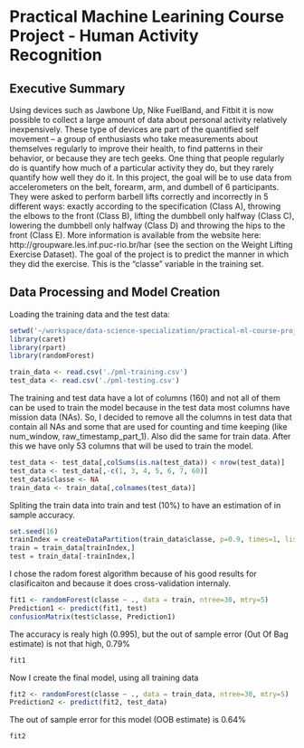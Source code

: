# Practical Machine Learining Course Project - Human Activity Recognition

## Executive Summary
Using devices such as Jawbone Up, Nike FuelBand, and Fitbit it is now possible to collect a large amount of data about personal activity relatively inexpensively. These type of devices are part of the quantified self movement – a group of enthusiasts who take measurements about themselves regularly to improve their health, to find patterns in their behavior, or because they are tech geeks. One thing that people regularly do is quantify how much of a particular activity they do, but they rarely quantify how well they do it. In this project, the goal will be to use data from accelerometers on the belt, forearm, arm, and dumbell of 6 participants. They were asked to perform barbell lifts correctly and incorrectly in 5 different ways: exactly according to the specification (Class A), throwing the elbows to the front (Class B), lifting the dumbbell only halfway (Class C), lowering the dumbbell only halfway (Class D) and throwing the hips to the front (Class E). More information is available from the website here: http://groupware.les.inf.puc-rio.br/har (see the section on the Weight Lifting Exercise Dataset).
The goal of the project is to predict the manner in which they did the exercise. This is the "classe" variable in the training set.

## Data Processing and Model Creation
Loading the training data and the test data:

```r
setwd('~/workspace/data-science-specialization/practical-ml-course-project')
library(caret)
library(rpart)
library(randomForest)

train_data <- read.csv('./pml-training.csv')
test_data <- read.csv('./pml-testing.csv')
```

The training and test data have a lot of columns (160) and not all of them can be used to train the model because in the test data most columns have mission data (NAs). So, I decided to remove all the columns in test data that contain all NAs and some that are used for counting and time keeping (like num_window, raw_timestamp_part_1). Also did the same for train data. After this we have only 53 columns that will be used to train the model.
```r
test_data <- test_data[,colSums(is.na(test_data)) < nrow(test_data)]
test_data <- test_data[,-c(1, 3, 4, 5, 6, 7, 60)]
test_data$classe <- NA
train_data <- train_data[,colnames(test_data)]
```

Spliting the train data into train and test (10%) to have an estimation of in sample accuracy.
```r
set.seed(16)
trainIndex = createDataPartition(train_data$classe, p=0.9, times=1, list=FALSE)
train = train_data[trainIndex,]
test = train_data[-trainIndex,]
```

I chose the radom forest algorithm because of his good results for clasificaiton and because it does cross-validation internaly.
```r
fit1 <- randomForest(classe ~ ., data = train, ntree=30, mtry=5)
Prediction1 <- predict(fit1, test)
confusionMatrix(test$classe, Prediction1)
```
The accuracy is realy high (0.995), but the out of sample error (Out Of Bag estimate) is not that high, 0.79%
```r
fit1
```

Now I create the final model, using all training data
```r
fit2 <- randomForest(classe ~ ., data = train_data, ntree=30, mtry=5)
Prediction2 <- predict(fit2, test_data)
```
The out of sample error for this model (OOB estimate) is 0.64%
```r
fit2
```